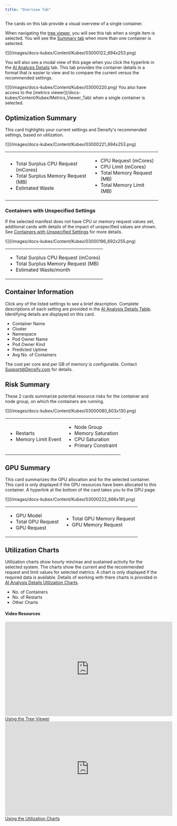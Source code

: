 ```yaml
---
title: "Overview Tab"
---
```



The cards on this tab provide a visual overview of a single container.

When navigating the [tree viewer](/docs-kubex/Content/Kubex/Using_the_Tree_Viewer), you will see this tab when a single item is selected.
You will see the [Summary tab](#) when more than one container is selected.


<Frame caption="Figure: Locating the Overview Tab">
![](/images/docs-kubex/Content/Kubex/03000122_694x253.png)
</Frame>


You will also see a modal view of this page when you click the hyperlink in the [AI Analysis Details](/docs-kubex/Content/Kubex/AI_Analysis_Details_Table#hyperlink) tab. This tab provides the container details in a format that is easier to view and to compare the current versus the recommended settings.
<Frame caption="Figure: Accessing the Container Manifest Details">
![](/images/docs-kubex/Content/Kubex/03000220.png)
</Frame>
You also have access to the [metrics viewer](/docs-kubex/Content/Kubex/Metrics_Viewer_Tab) when a single container is selected.

## Optimization Summary

This card highlights your current settings and Densify's recommended settings, based on utilization.


<Frame caption="Figure: Optimization Summary">
![](/images/docs-kubex/Content/Kubex/03000221_694x253.png)
</Frame>




<table>
<tbody>
<tr><td>
<ul>
  <li>
    <Tooltip tip="The total surplus CPU request value for the container.">Total Surplus CPU Request (mCores)</Tooltip>
  </li>
  <li>
    <Tooltip tip="The total surplus memory request value for the container.">Total Surplus Memory Request (MB)</Tooltip>
  </li>
  <li>
    <Tooltip tip="The total surplus memory request value for the container.">Estimated Waste</Tooltip>
  </li>
</ul>
</td><td>
<ul>
  <li>
    <Tooltip tip="The current and recommended CPU request value for the container. It is calculated as (current | recommended request * No. of Containers).">CPU Request (mCores)</Tooltip>
  </li>
  <li>
    <Tooltip tip="The current and recommended CPU limit value for the container. It is calculated as (current | recommended limit * No. of Containers).">CPU Limit (mCores)</Tooltip>
  </li>
  <li>
    <Tooltip tip="The current and recommended memory request value for the container. It is calculated as (current or recommended request * No. of Containers).">Total Memory Request (MB)</Tooltip>
  </li>
  <li>
    <Tooltip tip="The current and recommended memory limit value for the container. It is calculated as (current or recommended limit * No. of Containers).">Total Memory Limit (MB)</Tooltip>
  </li>
</ul>
</td></tr>
</tbody>
</table>



### Containers with Unspecified Settings

If the selected manifest does not have CPU or memory request values set, additional cards with details of the impact of unspecified values are shown. See [Containers with Unspecified Settings](/docs-kubex/Content/Kubex/AI_Analysis_Details_Table#unspecified) for more details.


<Frame caption="Figure: Optimization Summary - Unspecified Request Settings">
![](/images/docs-kubex/Content/Kubex/03000196_692x255.png)
</Frame>




<table>
<tbody>
<tr><td>
<ul>
  <li>
    <Tooltip tip="This is the total CPU request value for the container and is calculated as (current value * No. of Containers).">Total Surplus CPU Request (mCores)</Tooltip>
  </li>
  <li>
    <Tooltip tip="This is the total surplus memory request value for the container and is calculated as (current value * No. of Containers). If unspecified it is listed as shortfall.">Total Surplus Memory Request (MB)</Tooltip>
  </li>
  <li>
    <Tooltip tip="If the recommendations are implemented, the total savings per container are indicated here. When calculating costs the Recommended CPU or Recommended CPU and Memory request values are used for containers that have no request values specified.">Estimated Waste/month</Tooltip>
  </li>
</ul>
</td></tr>
</tbody>
</table>



## Container Information

Click any of the listed settings to see a brief description. Complete descriptions of each setting are provided in the [AI Analysis Details Table](/docs-kubex/Content/Kubex/AI_Analysis_Details_Table).
Identifying details are displayed on this card.


<InlineImageWithText width="500" src="/images/docs-kubex/Content/Kubex/03000079.png">


<ul>
  <li>Container Name</li>
  <li>Cluster</li>
  <li>Namespace</li>
  <li>
    <Tooltip tip="The name of the controller or pod. You can have one or more containers per pod.">Pod Owner Name</Tooltip>
  </li>
  <li>
    <Tooltip tip="The controller type that monitors and maintains the state of your cluster. This can be one of DaemonSet, Deployment, ReplicaSet, ReplicationController, StatefulSet, etc.">Pod Owner Kind</Tooltip>
  </li>
  <li>
    <Tooltip tip="Uptime % is the total time the container has been running as a percentage of the total hours since the container was deployed. (Running Hrs/Total Hrs)">Predicted Uptime</Tooltip>
  </li>
  <li>
    <Tooltip tip="The current number of containers running in the selected cluster/namespace/pod combination.">Avg No. of Containers</Tooltip>
  </li>
</ul>


</InlineImageWithText>

The cost per core and per GB of memory is configurable. Contact Support@Densify.com for details.

## Risk Summary

These 2 cards summarize potential resource risks for the container and node group, on which the containers are running.


<Frame caption="Figure: Risk Summary Details">
![](/images/docs-kubex/Content/Kubex/03000080_603x130.png)
</Frame>




<table>
<tbody>
<tr><td>
<ul>
  <li>
    <Tooltip tip="The total number of restarts of all containers associated with the deployment, in the last day. A dash (-) is displayed if no data has been collected.">Restarts</Tooltip>
  </li>
  <li>
    <Tooltip tip="Indicates if the peak working set memory utilization was near or exceeded the memory limit, in the last 7 days. The table cell is shaded to clearly indicate this container is at risk.">Memory Limit Event</Tooltip>
  </li>
</ul>
</td><td>
<ul>
  <li>
    <Tooltip tip="The name of any node groups contained in this cluster. If the cluster contains multiple node groups, all node groups are listed. For nodes that do not belong to a node group, the node group value will be <cluster-name> -default”. </cluster-name>">Node Group</Tooltip>
  </li>
  <li>
    <Tooltip tip="Indicates whether or not memory utilization is above the saturation threshold, during the past 7 days of history.">Memory Saturation</Tooltip>
  </li>
  <li>
    <Tooltip tip="Indicates whether or not CPU utilization is above the saturation threshold, during the past 7 days of history.">CPU Saturation</Tooltip>
  </li>
  <li>
    <Tooltip tip="Primary ConstraintIndicates the reason that more containers cannot be added to this node group. The following values are evaluated and whichever has the largest value is identified as the primary constraint: CPU Request, CPU Utilization, Memory Request and Memory Utilization.">Primary Constraint</Tooltip>
  </li>
</ul>
</td></tr>
</tbody>
</table>



## GPU Summary

This card summarizes the GPU allocation and for the selected container. This card is only displayed if the GPU resources have been allocated to this container. A hyperlink at the bottom of the card takes you to the GPU page.


<Frame caption="Figure: GPU Summary">
![](/images/docs-kubex/Content/Kubex/03000222_666x181.png)
</Frame>




<table>
<tbody>
<tr><td>
<ul>
  <li>
    <Tooltip tip="The GPU model configured on the parent node.">GPU Model</Tooltip>
  </li>
  <li>
    <Tooltip tip="The total GPU request value, determined as the average number of containers multiplied by the GPU request value.">Total GPU Request</Tooltip>
  </li>
  <li>
    <Tooltip tip="The GPU request per container, as specified in the manifest.">GPU Request</Tooltip>
  </li>
</ul>
</td><td>
<ul>
  <li>
    <Tooltip tip="The total GPU memory request value, determined as the average number of containers multiplied by the GPU memory request value.">Total GPU Memory Request</Tooltip>
  </li>
  <li>
    <Tooltip tip="The GPU memory request per container, as specified in the manifest.">GPU Memory Request</Tooltip>
  </li>
</ul>
</td></tr>
</tbody>
</table>



## Utilization Charts

Utilization charts show hourly min/max and sustained activity for the selected system. The charts show the current and the recommended request and limit values for selected metrics. A chart is only displayed if the required data is available.
Details of working with there charts is provided in [AI Analysis Details Utilization Charts](/docs-kubex/Content/Kubex/AI_Analysis_Details_Charts).


<InlineImageWithText src="/images/docs-kubex/Content/Kubex/03000208.png">


<ul>
  <li>
    <Tooltip tip="Shows the number of containers that were running during each hour.">No. of Containers</Tooltip>
  </li>
  <li>
    <Tooltip tip="This charts shows the number of container restarts that occurred during each hour. A message indicates if there were no restarts.">No. of Restarts</Tooltip>
  </li>
  <li>
    <Tooltip tip="All other charts are available on the 'Metrics Viewer' tab.">Other Charts</Tooltip>
  </li>
</ul>


</InlineImageWithText>


#### Video Resources
<AccordionGroup>
<Accordion title="Using the Tree Viewer">
<iframe frameborder="0" height="310" src="https://player.vimeo.com/video/1038945637?title=0&amp;byline=0&amp;portrait=0&amp;badge=0&amp;autopause=0&amp;player_id=0&amp;app_id=58479" width="550"></iframe>
<a href="https://player.vimeo.com/video/1038945637?title=0&amp;byline=0&amp;portrait=0&amp;badge=0&amp;autopause=0&amp;player_id=0&amp;app_id=58479" target='_blank'>Using the Tree Viewer</a>
</Accordion>

<Accordion title="Using the Utilization Charts">
<iframe frameborder="0" height="310" src="https://player.vimeo.com/video/1042992591?badge=0&amp;autopause=0&amp;player_id=0&amp;app_id=58479" width="550"></iframe>
<a href="https://player.vimeo.com/video/1042992591?badge=0&amp;autopause=0&amp;player_id=0&amp;app_id=58479" target='_blank'>Using the Utilization Charts</a>
</Accordion>

</AccordionGroup>